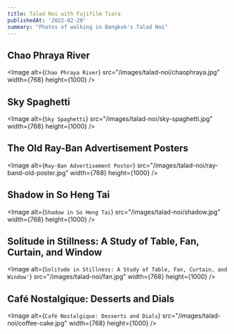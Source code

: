 ```yaml
---
title: Talad Noi with Fujifilm Tiara
publishedAt: '2022-02-20'
summary: "Photos of walking in Bangkok's Talad Noi"
---
```


## Chao Phraya River

<Image
  alt={`Chao Phraya River`}
  src="/images/talad-noi/chaophraya.jpg"
  width={768}
  height={1000}
/>

## Sky Spaghetti

<Image
  alt={`Sky Spaghetti`}
  src="/images/talad-noi/sky-spaghetti.jpg"
  width={768}
  height={1000}
/>

## The Old Ray-Ban Advertisement Posters

<Image
  alt={`Ray-Ban Advertisement Poster`}
  src="/images/talad-noi/ray-band-old-poster.jpg"
  width={768}
  height={1000}
/>

## Shadow in So Heng Tai

<Image
  alt={`Shadow in So Heng Tai`}
  src="/images/talad-noi/shadow.jpg"
  width={768}
  height={1000}
/>

## Solitude in Stillness: A Study of Table, Fan, Curtain, and Window

<Image
  alt={`Solitude in Stillness: A Study of Table, Fan, Curtain, and Window'`}
  src="/images/talad-noi/fan.jpg"
  width={768}
  height={1000}
/>

## Café Nostalgique: Desserts and Dials

<Image
  alt={`Café Nostalgique: Desserts and Dials`}
  src="/images/talad-noi/coffee-cake.jpg"
  width={768}
  height={1000}
/>
